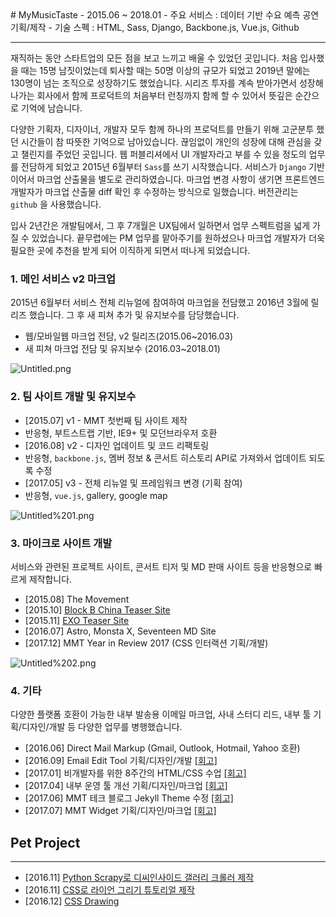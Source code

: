 <div className="ui-container">
<div className="ui-content ui-mdx">
# MyMusicTaste
- 2015.06 ~ 2018.01
- 주요 서비스 : 데이터 기반 수요 예측 공연 기획/제작
- 기술 스펙 : HTML, Sass, Django, Backbone.js, Vue.js, Github

---

재직하는 동안 스타트업의 모든 점을 보고 느끼고 배울 수 있었던 곳입니다. 처음 입사했을 때는 15명 남짓이었는데 퇴사할 때는 50명 이상의 규모가 되었고 2019년 말에는 130명이 넘는 조직으로 성장하기도 했었습니다. 시리즈 투자를 계속 받아가면서 성장해 나가는 회사에서 함께 프로덕트의 처음부터 런칭까지 함께 할 수 있어서 뜻깊은 순간으로 기억에 남습니다.

다양한 기획자, 디자이너, 개발자 모두 함께 하나의 프로덕트를 만들기 위해 고군분투 했던 시간들이 참 따뜻한 기억으로 남아있습니다. 끊임없이 개인의 성장에 대해 관심을 갖고 챌린지를 주었던 곳입니다. 웹 퍼블리셔에서 UI 개발자라고 부를 수 있을 정도의 업무를 전담하게 되었고 2015년 6월부터 `Sass`를 쓰기 시작했습니다. 서비스가 `Django` 기반이어서 마크업 산출물을 별도로 관리하였습니다. 마크업 변경 사항이 생기면 프론트엔드 개발자가 마크업 산출물 diff 확인 후 수정하는 방식으로 일했습니다. 버전관리는 `github` 을 사용했습니다.

입사 2년간은 개발팀에서, 그 후 7개월은 UX팀에서 일하면서 업무 스펙트럼을 넓게 가질 수 있었습니다. 끝무렵에는 PM 업무를 맡아주기를 원하셨으나 마크업 개발자가 더욱 필요한 곳에 추천을 받게 되어 이직하게 되면서 떠나게 되었습니다.

### 1. 메인 서비스 v2 마크업

2015년 6월부터 서비스 전체 리뉴얼에 참여하여 마크업을 전담했고 2016년 3월에 릴리즈 했습니다. 그 후 새 피쳐 추가 및 유지보수를 담당했습니다.

- 웹/모바일웹 마크업 전담, v2 릴리즈(2015.06~2016.03)
- 새 피쳐 마크업 전담 및 유지보수 (2016.03~2018.01)

![Untitled.png](/images/mmt/Untitled.png)

### 2. 팀 사이트 개발 및 유지보수

- [2015.07] v1 - MMT 첫번째 팀 사이트 제작
- 반응형, 부트스트랩 기반, IE9+ 및 모던브라우저 호환
- [2016.08] v2 - 디자인 업데이트 및 코드 리팩토링
- 반응형, `backbone.js`, 멤버 정보 & 콘서트 히스토리 API로 가져와서 업데이트 되도록 수정
- [2017.05] v3 - 전체 리뉴얼 및 프레임워크 변경 (기획 참여)
- 반응형, `vue.js`, gallery, google map

![Untitled%201.png](/images/mmt/Untitled%201.png)

### 3. 마이크로 사이트 개발

서비스와 관련된 프로젝트 사이트, 콘서트 티저 및 MD 판매 사이트 등을 반응형으로 빠르게 제작합니다.

- [2015.08] The Movement
- [2015.10] [Block B China Teaser Site](http://code.mymusictaste.com/blockb/dev2.html)
- [2015.11] [EXO Teaser Site](http://code.mymusictaste.com/exo)
- [2016.07] Astro, Monsta X, Seventeen MD Site
- [2017.12] MMT Year in Review 2017 (CSS 인터랙션 기획/개발)

![Untitled%202.png](/images/mmt/Untitled%202.png)

### 4. 기타

다양한 플랫폼 호환이 가능한 내부 발송용 이메일 마크업, 사내 스터디 리드, 내부 툴 기획/디자인/개발 등 다양한 업무를 병행했습니다.

- [2016.06] Direct Mail Markup (Gmail, Outlook, Hotmail, Yahoo 호환)
- [2016.09] Email Edit Tool 기획/디자인/개발 [[회고]](http://zinee-world.tistory.com/395)
- [2017.01] 비개발자를 위한 8주간의 HTML/CSS 수업 [[회고]](http://zinee-world.tistory.com/456)
- [2017.04] 내부 운영 툴 개선 기획/디자인/마크업 [[회고]](http://zinee-world.tistory.com/475)
- [2017.06] MMT 테크 블로그 Jekyll Theme 수정 [[회고]](http://zinee-world.tistory.com/464)
- [2017.07] MMT Widget 기획/디자인/마크업 [[회고]](http://zinee-world.tistory.com/474)

## Pet Project

---

- [2016.11] [Python Scrapy로 디씨인사이드 갤러리 크롤러 제작](http://zinee-world.tistory.com/408)
- [2016.11] [CSS로 라이언 그리기 튜토리얼 제작](http://zinee-world.tistory.com/category/CSS%20Drawing/Tutorial)
- [2016.12] [CSS Drawing](https://codepen.io/collection/AVKvZM/)
</div>
</div>